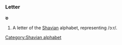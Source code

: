 ===Letter===
'''𐑹'''

#A letter of the [[Shavian]] alphabet, representing /ɔːr/.
[[Category:Shavian alphabet]]